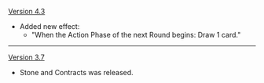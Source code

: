 {{Change History/Header}}
[[Version 4.3]]
* Added new effect:
** "When the Action Phase of the next Round begins: Draw 1 card."
----
[[Version 3.7]]
* Stone and Contracts was released.